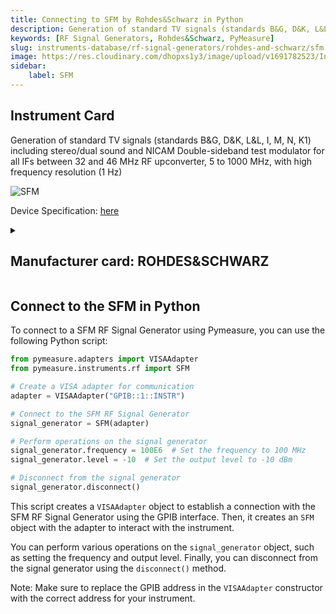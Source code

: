 ```yaml
---
title: Connecting to SFM by Rohdes&Schwarz in Python
description: Generation of standard TV signals (standards B&G, D&K, L&L, I, M, N, K1) including stereo/dual sound and NICAM Double-sideband test modulator for all IFs between 32 and 46 MHz RF upconverter, 5 to 1000 MHz, with high frequency resolution (1 Hz)
keywords: [RF Signal Generators, Rohdes&Schwarz, PyMeasure] 
slug: instruments-database/rf-signal-generators/rohdes-and-schwarz/sfm 
image: https://res.cloudinary.com/dhopxs1y3/image/upload/v1691782523/Instruments/RF%20Signal%20Generator/SFM/SFM.jpg
sidebar:
    label: SFM 
---
```



## Instrument Card

Generation of standard TV signals (standards B&G, D&K, L&L, I, M, N, K1) including stereo/dual sound and NICAM
Double-sideband test modulator for all IFs between 32 and 46 MHz
RF upconverter, 5 to 1000 MHz, with high frequency resolution (1 Hz)

![SFM](https://res.cloudinary.com/dhopxs1y3/image/upload/v1691782523/Instruments/RF%20Signal%20Generator/SFM/SFM.jpg)

Device Specification: [here](https://www.testequipmenthq.com/datasheets/Rohde-Schwarz-SFM-Datasheet.pdf)

<details style={{ marginTop: "15px"}}>
<summary><h2 style={{display:'inline'}}>Manufacturer card: ROHDES&SCHWARZ</h2></summary>

![ROHDES&SCHWARZ](https://res.cloudinary.com/dhopxs1y3/image/upload/v1692806194/Instruments/Vendor%20Logos/RohdeSchwarz.png)

Rohde & Schwarz GmbH & Co KG is an international electronics group specializing in the fields of electronic test equipment, broadcast & media, cybersecurity, radiomonitoring and radiolocation, and radiocommunication.

- Headquarters: Munich, Germany
- Yearly Revenue (millions, USD): 2500
- Vendor Website: [here](https://www.rohde-schwarz.com/ca/home_48230.html)

</details>


<FeaturedInstrumentVideo category="RF_SIGNAL_GENERATORS" />

## Connect to the SFM in Python





<Tabs>

<SectionsCard category="RF_SIGNAL_GENERATORS" manufacturer="Rohdes&Schwarz"></SectionsCard>

<TabItem value="PyMeasure" label="PyMeasure">

To connect to a SFM RF Signal Generator using Pymeasure, you can use the following Python script:

```python
from pymeasure.adapters import VISAAdapter
from pymeasure.instruments.rf import SFM

# Create a VISA adapter for communication
adapter = VISAAdapter("GPIB::1::INSTR")

# Connect to the SFM RF Signal Generator
signal_generator = SFM(adapter)

# Perform operations on the signal generator
signal_generator.frequency = 100E6  # Set the frequency to 100 MHz
signal_generator.level = -10  # Set the output level to -10 dBm

# Disconnect from the signal generator
signal_generator.disconnect()
```

This script creates a `VISAAdapter` object to establish a connection with the SFM RF Signal Generator using the GPIB interface. Then, it creates an `SFM` object with the adapter to interact with the instrument.

You can perform various operations on the `signal_generator` object, such as setting the frequency and output level. Finally, you can disconnect from the signal generator using the `disconnect()` method.

Note: Make sure to replace the GPIB address in the `VISAAdapter` constructor with the correct address for your instrument.

</TabItem>
</Tabs>